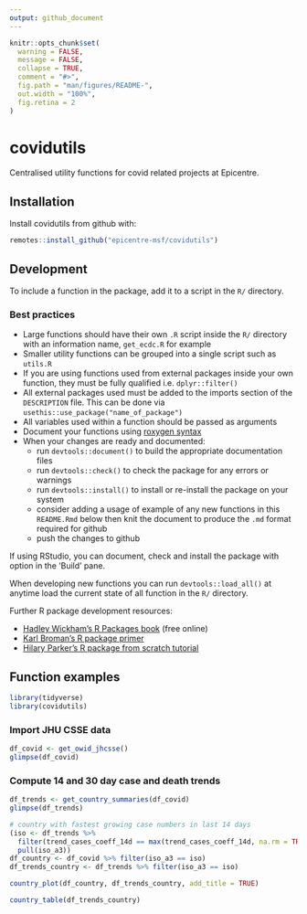 ```yaml
---
output: github_document
---
```


<!-- README.md is generated from README.Rmd. Please edit that file -->

```r
knitr::opts_chunk$set(
  warning = FALSE,
  message = FALSE,
  collapse = TRUE,
  comment = "#>",
  fig.path = "man/figures/README-",
  out.width = "100%",
  fig.retina = 2
)
```

# covidutils

<!-- badges: start -->
<!-- badges: end -->

Centralised utility functions for covid related projects at Epicentre.

## Installation

Install covidutils from github with:

``` r
remotes::install_github("epicentre-msf/covidutils")
```

## Development

To include a function in the package, add it to a script in the `R/` directory. 

### Best practices

- Large functions should have their own `.R` script inside the `R/` directory with an information name, `get_ecdc.R` for example
- Smaller utility functions can be grouped into a single script such as `utils.R`
- If you are using functions used from external packages inside your own function, they must be fully qualified i.e. `dplyr::filter()`
- All external packages used must be added to the imports section of the `DESCRIPTION` file. This can be done via `usethis::use_package("name_of_package")`
- All variables used within a function should be passed as arguments
- Document your functions using [roxygen syntax](https://roxygen2.r-lib.org/)
- When your changes are ready and documented:
  - run `devtools::document()` to build the appropriate documentation files
  - run `devtools::check()` to check the package for any errors or warnings
  - run `devtools::install()` to install or re-install the package on your system
  - consider adding a usage of example of any new functions in this `README.Rmd` below then knit the document to produce the `.md` format required for github
  - push the changes to github
  
If using RStudio, you can document, check and install the package with option in the 'Build' pane.

When developing new functions you can run `devtools::load_all()` at anytime load the current state of all function in the `R/` directory.

Further R package development resources:

- [Hadley Wickham's R Packages book](https://r-pkgs.org/) (free online)
- [Karl Broman's R package primer](https://kbroman.org/pkg_primer/)
- [Hilary Parker's R package from scratch tutorial](https://hilaryparker.com/2014/04/29/writing-an-r-package-from-scratch/)

## Function examples

```r
library(tidyverse)
library(covidutils)
```

### Import JHU CSSE data

```r
df_covid <- get_owid_jhcsse()
glimpse(df_covid)
```

### Compute 14 and 30 day case and death trends

```r
df_trends <- get_country_summaries(df_covid)
glimpse(df_trends)
```

```r
# country with fastest growing case numbers in last 14 days
(iso <- df_trends %>% 
  filter(trend_cases_coeff_14d == max(trend_cases_coeff_14d, na.rm = TRUE)) %>% 
  pull(iso_a3))
df_country <- df_covid %>% filter(iso_a3 == iso)
df_trends_country <- df_trends %>% filter(iso_a3 == iso)

```

```r
country_plot(df_country, df_trends_country, add_title = TRUE)
```

```r
country_table(df_trends_country)
```

